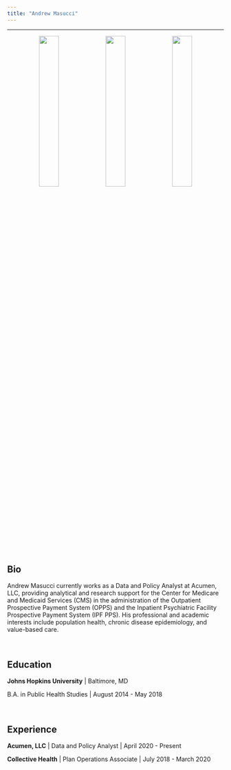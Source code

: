 ```yaml
---
title: "Andrew Masucci"
---
```

----
<center>

![](images/SF_pic.jpg){width=30%} ![](images/Personal_pic_2.jpg){width=30%} ![](images/Oregon_pic.jpg){width=30%}

</center>

<br>

## Bio

Andrew Masucci currently works as a Data and Policy Analyst at Acumen, LLC,
providing analytical and research support for the Center for Medicare and 
Medicaid Services (CMS) in the administration of the Outpatient Prospective Payment 
System (OPPS) and the Inpatient Psychiatric Facility Prospective Payment System
(IPF PPS). His professional and academic interests include population health, 
chronic disease epidemiology, and value-based care.

<br>

## Education

**Johns Hopkins University** | Baltimore, MD

B.A. in Public Health Studies | August 2014 - May 2018

<br>

## Experience

**Acumen, LLC** | Data and Policy Analyst | April 2020 - Present

**Collective Health** | Plan Operations Associate | July 2018 - March 2020
